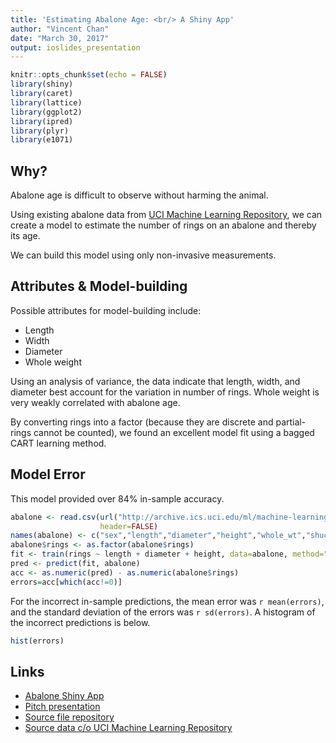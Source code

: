 ```yaml
---
title: 'Estimating Abalone Age: <br/> A Shiny App'
author: "Vincent Chan"
date: "March 30, 2017"
output: ioslides_presentation
---
```


```r
knitr::opts_chunk$set(echo = FALSE)
library(shiny)
library(caret)
library(lattice)
library(ggplot2)
library(ipred)
library(plyr)
library(e1071)
```

## Why?

Abalone age is difficult to observe without harming the animal.

Using existing abalone data from [UCI Machine Learning Repository](https://archive.ics.uci.edu/ml/datasets/Abalone), we can create a model to estimate
the number of rings on an abalone and thereby its age.

We can build this model using only non-invasive measurements.

## Attributes & Model-building

Possible attributes for model-building include:

- Length
- Width
- Diameter
- Whole weight

Using an analysis of variance, the data indicate that length, width, and diameter best account for the variation in number of rings. Whole weight is very weakly correlated with abalone age.

By converting rings into a factor (because they are discrete and partial-rings cannot be counted), we found an excellent model fit using a bagged CART learning method.

## Model Error

This model provided over 84% in-sample accuracy.

```r
abalone <- read.csv(url("http://archive.ics.uci.edu/ml/machine-learning-databases/abalone/abalone.data"),
                    header=FALSE)
names(abalone) <- c("sex","length","diameter","height","whole_wt","shuck_wt","visc_wt","shell_wt","rings")
abalone$rings <- as.factor(abalone$rings)
fit <- train(rings ~ length + diameter + height, data=abalone, method="treebag")
pred <- predict(fit, abalone)
acc <- as.numeric(pred) - as.numeric(abalone$rings)
errors=acc[which(acc!=0)]
```

For the incorrect in-sample predictions, the mean error was `r mean(errors)`, and the standard deviation of the errors was `r sd(errors)`. A histogram of the incorrect predictions is below.

```r
hist(errors)
```

## Links

- [Abalone Shiny App](https://chanovin.shinyapps.io/abalone_predict/)
- [Pitch presentation](https://chanovin.github.io/dev_data_prod//wk4 proj/abalone_pitch.html)
- [Source file repository](https://github.com/chanovin/dev_data_prod/tree/master/wk4%20proj)
- [Source data c/o UCI Machine Learning Repository](https://archive.ics.uci.edu/ml/datasets/Abalone)
